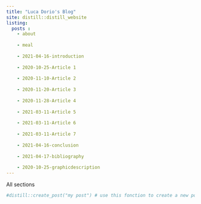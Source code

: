 ```yaml
---
title: "Luca Dorio's Blog"
site: distill::distill_website
listing: 
  posts :
    - about
    
    - meal
    
    - 2021-04-16-introduction
    
    - 2020-10-25-Article 1
    
    - 2020-11-10-Article 2 
    
    - 2020-11-20-Article 3
    
    - 2020-11-28-Article 4 
    
    - 2021-03-11-Article 5
    
    - 2021-03-11-Article 6 
    
    - 2021-03-11-Article 7
    
    - 2021-04-16-conclusion 
    
    - 2021-04-17-bibliography 
    
    - 2020-10-25-graphicdescription
---
```




All sections

```r
#distill::create_post("my post") # use this fonction to create a new post
```

